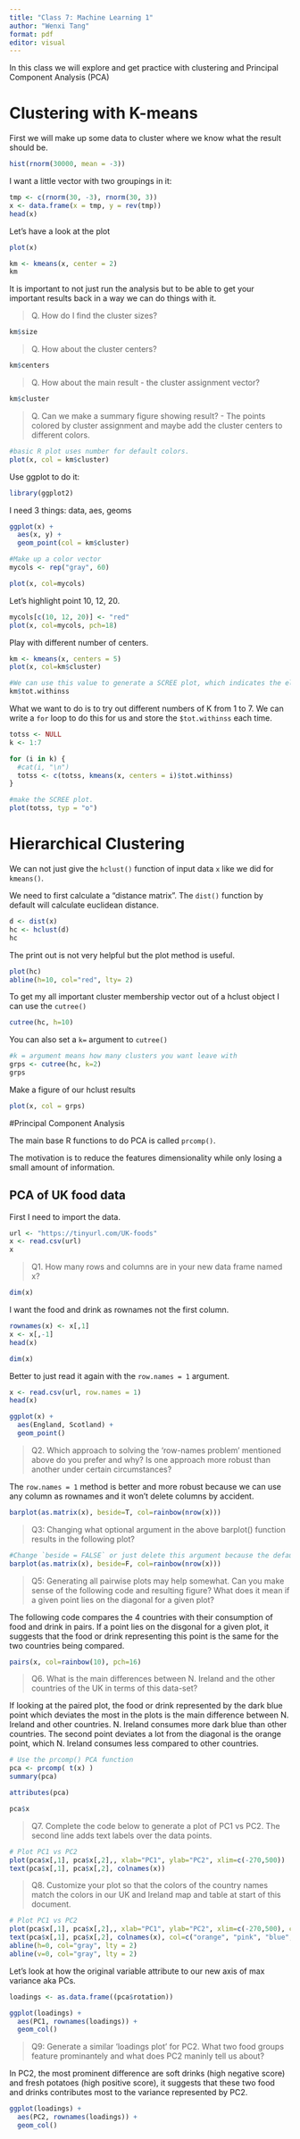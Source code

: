 ```yaml
---
title: "Class 7: Machine Learning 1"
author: "Wenxi Tang"
format: pdf
editor: visual
---
```


In this class we will explore and get practice with clustering and Principal Component Analysis (PCA)

# Clustering with K-means

First we will make up some data to cluster where we know what the result should be.

```r
hist(rnorm(30000, mean = -3))
```

I want a little vector with two groupings in it: 

```r
tmp <- c(rnorm(30, -3), rnorm(30, 3))
x <- data.frame(x = tmp, y = rev(tmp))
head(x)
```
Let's have a look at the plot
```r
plot(x)
```

```r
km <- kmeans(x, center = 2)
km
```

It is important to not just run the analysis but to be able to get your important results back in a way we can do things with it. 

>Q. How do I find the cluster sizes?

```r
km$size
```

>Q. How about the cluster centers?

```r
km$centers
```

>Q. How about the main result - the cluster assignment vector? 

```r
km$cluster
```

>Q. Can we make a summary figure showing result?
- The points colored by cluster assignment and maybe add the cluster centers to different colors. 

```r
#basic R plot uses number for default colors. 
plot(x, col = km$cluster)
```
Use ggplot to do it: 

```r
library(ggplot2)
```

I need 3 things: data, aes, geoms

```r
ggplot(x) +
  aes(x, y) +
  geom_point(col = km$cluster)
```

```r
#Make up a color vector
mycols <- rep("gray", 60)
```

```r
plot(x, col=mycols)
```

Let's highlight point 10, 12, 20. 

```r
mycols[c(10, 12, 20)] <- "red"
plot(x, col=mycols, pch=18)
```

Play with different number of centers.

```r
km <- kmeans(x, centers = 5)
plot(x, col=km$cluster)
```

```r
#We can use this value to generate a SCREE plot, which indicates the elbow point (when you increase number of centers, no more big change)
km$tot.withinss
```

What we want to do is to try out different numbers of K from 1 to 7. We can write a `for` loop to do this for us and store the `$tot.withinss` each time. 

```r
totss <- NULL
k <- 1:7

for (i in k) {
  #cat(i, "\n")
  totss <- c(totss, kmeans(x, centers = i)$tot.withinss)
}
```

```r
#make the SCREE plot. 
plot(totss, typ = "o")
```

# Hierarchical Clustering

We can not just give the `hclust()` function of input data `x` like we did for `kmeans()`.

We need to first calculate a "distance matrix". The `dist()` function by default will calculate euclidean distance. 

```r
d <- dist(x)
hc <- hclust(d)
hc
```

The print out is not very helpful but the plot method is useful. 

```r
plot(hc)
abline(h=10, col="red", lty= 2)
```

To get my all important cluster membership vector out of a hclust object I can use the `cutree()`

```r
cutree(hc, h=10)
```
 
 You can also set a `k=` argument to `cutree()`
 
```r
#k = argument means how many clusters you want leave with
grps <- cutree(hc, k=2)
grps
```

Make a figure of our hclust results

```r
plot(x, col = grps)
```
 
#Principal Component Analysis

The main base R functions to do PCA is called `prcomp()`.  

The motivation is to reduce the features dimensionality while only losing a small amount of information. 


## PCA of UK food data

First I need to import the data.

```r
url <- "https://tinyurl.com/UK-foods"
x <- read.csv(url)
x
```

>Q1. How many rows and columns are in your new data frame named x?

```r
dim(x)
```

I want the food and drink as rownames not the first column.

```r
rownames(x) <- x[,1]
x <- x[,-1]
head(x)
```

```r
dim(x)
```

Better to just read it again with the `row.names = 1` argument.

```r
x <- read.csv(url, row.names = 1)
head(x)
```


```r
ggplot(x) +
  aes(England, Scotland) +
  geom_point()
```

>Q2. Which approach to solving the ‘row-names problem’ mentioned above do you prefer and why? Is one approach more robust than another under certain circumstances?

The `row.names = 1` method is better and more robust because we can use any column as rownames and it won't delete columns by accident. 

```r
barplot(as.matrix(x), beside=T, col=rainbow(nrow(x)))
```

>Q3: Changing what optional argument in the above barplot() function results in the following plot?

```r
#Change `beside = FALSE` or just delete this argument because the default is beside = FALSE
barplot(as.matrix(x), beside=F, col=rainbow(nrow(x)))
```

>Q5: Generating all pairwise plots may help somewhat. Can you make sense of the following code and resulting figure? What does it mean if a given point lies on the diagonal for a given plot?

The following code compares the 4 countries with their consumption of food and drink in pairs. If a point lies on the disgonal for a given plot, it suggests that the food or drink representing this point is the same for the two countries being compared. 

```r
pairs(x, col=rainbow(10), pch=16)
```

>Q6. What is the main differences between N. Ireland and the other countries of the UK in terms of this data-set?

If looking at the paired plot, the food or drink represented by the dark blue point which deviates the most in the plots is the main difference between N. Ireland and other countries. N. Ireland consumes more dark blue than other countries. The second point deviates a lot from the diagonal is the orange point, which N. Ireland consumes less compared to other countries. 


```r
# Use the prcomp() PCA function 
pca <- prcomp( t(x) )
summary(pca)
```

```r
attributes(pca)
```

```r
pca$x
```


>Q7. Complete the code below to generate a plot of PC1 vs PC2. The second line adds text labels over the data points.


```r
# Plot PC1 vs PC2
plot(pca$x[,1], pca$x[,2],, xlab="PC1", ylab="PC2", xlim=c(-270,500))
text(pca$x[,1], pca$x[,2], colnames(x))
```

>Q8. Customize your plot so that the colors of the country names match the colors in our UK and Ireland map and table at start of this document.

```r
# Plot PC1 vs PC2
plot(pca$x[,1], pca$x[,2],, xlab="PC1", ylab="PC2", xlim=c(-270,500), col=c("orange", "pink", "blue", "darkgreen"), pch=16)
text(pca$x[,1], pca$x[,2], colnames(x), col=c("orange", "pink", "blue", "darkgreen"))
abline(h=0, col="gray", lty = 2)
abline(v=0, col="gray", lty = 2)
```

Let's look at how the original variable attribute to our new axis of max variance aka PCs. 

```r
loadings <- as.data.frame((pca$rotation))

ggplot(loadings) +
  aes(PC1, rownames(loadings)) +
  geom_col()
```

>Q9: Generate a similar ‘loadings plot’ for PC2. What two food groups feature prominantely and what does PC2 maninly tell us about?

In PC2, the most prominent difference are soft drinks (high negative score) and fresh potatoes (high positive score), it suggests that these two food and drinks contributes most to the variance represented by PC2. 

```r
ggplot(loadings) +
  aes(PC2, rownames(loadings)) +
  geom_col()
```



